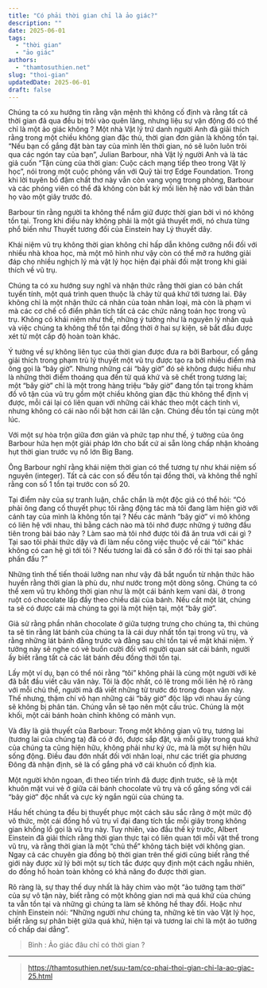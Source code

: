 ```yaml
---
title: "Có phải thời gian chỉ là ảo giác?"
description: ""
date: 2025-06-01
tags:
  - "thời gian"
  - "ảo giác"
authors:
  - "thamtosuthien.net"
slug: "thoi-gian"
updatedDate: 2025-06-01
draft: false
---
```


Chúng ta có xu hướng tin rằng vận mệnh thì không cố định và rằng tất cả thời gian đã qua đều bị trôi vào quên lãng, nhưng liệu sự vận động đó có thể chỉ là một ảo giác không ? Một nhà Vật lý trứ danh người Anh đã giải thích rằng trong một chiều không gian đặc thù, thời gian đơn giản là không tồn tại.
“Nếu bạn cố gắng đặt bàn tay của mình lên thời gian, nó sẽ luôn luôn trôi qua các ngón tay của bạn”, Julian Barbour, nhà Vật lý người Anh và là tác giả cuốn “Tận cùng của thời gian: Cuộc cách mạng tiếp theo trong Vật lý học”, nói trong một cuộc phỏng vấn với Quỹ tài trợ Edge Foundation. Trong khi lời tuyên bố đậm chất thơ này vẫn còn vang vọng trong phòng, Barbour và các phóng viên có thể đã không còn bất kỳ mối liên hệ nào với bản thân họ vào một giây trước đó.

Barbour tin rằng người ta không thể nắm giữ được thời gian bởi vì nó không tồn tại. Trong khi điều này không phải là một giả thuyết mới, nó chưa từng phổ biến như Thuyết tương đối của Einstein hay Lý thuyết dây.

Khái niệm vũ trụ không thời gian không chỉ hấp dẫn không cưỡng nổi đối với nhiều nhà khoa học, mà một mô hình như vậy còn có thể mở ra hướng giải đáp cho nhiều nghịch lý mà vật lý học hiện đại phải đối mặt trong khi giải thích về vũ trụ.

Chúng ta có xu hướng suy nghĩ và nhận thức rằng thời gian có bản chất tuyến tính, một quá trình quen thuộc là chảy từ quá khứ tới tương lai. Đây không chỉ là một nhận thức cá nhân của toàn nhân loại, mà còn là phạm vi mà các cơ chế cổ điển phân tích tất cả các chức năng toán học trong vũ trụ. Không có khái niệm như thế, những ý tưởng như là nguyên lý nhân quả và việc chúng ta không thể tồn tại đồng thời ở hai sự kiện, sẽ bắt đầu được xét từ một cấp độ hoàn toàn khác.

Ý tưởng về sự không liên tục của thời gian được đưa ra bởi Barbour, cố gắng giải thích trong phạm trù lý thuyết một vũ trụ được tạo ra bởi nhiều điểm mà ông gọi là “bây giờ”. Nhưng những cái “bây giờ” đó sẽ không được hiểu như là những thời điểm thoáng qua đến từ quá khứ và sẽ chết trong tương lai; một “bây giờ” chỉ là một trong hàng triệu “bây giờ” đang tồn tại trong khảm đồ vô tận của vũ trụ gồm một chiều không gian đặc thù không thể định vị được, mỗi cái lại có liên quan với những cái khác theo một cách tinh vi, nhưng không có cái nào nổi bật hơn cái lân cận. Chúng đều tồn tại cùng một lúc.

Với một sự hòa trộn giữa đơn giản và phức tạp như thế, ý tưởng của ông Barbour hứa hẹn một giải pháp lớn cho bất cứ ai sẵn lòng chấp nhận khoảng hụt thời gian trước vụ nổ lớn Big Bang.

Ông Barbour nghĩ rằng khái niệm thời gian có thể tương tự như khái niệm số nguyên (integer). Tất cả các con số đều tồn tại đồng thời, và không thể nghĩ rằng con số 1 tồn tại trước con số 20.

Tại điểm này của sự tranh luận, chắc chắn là một độc giả có thể hỏi: “Có phải ông đang cố thuyết phục tôi rằng động tác mà tôi đang làm hiện giờ với cánh tay của mình là không tồn tại ? Nếu các mảnh “bây giờ” vi mô không có liên hệ với nhau, thì bằng cách nào mà tôi nhớ được những ý tưởng đầu tiên trong bài báo này ? Làm sao mà tôi nhớ được tôi đã ăn trưa với cái gì ? Tại sao tôi phải thức dậy và đi làm nếu công việc thuộc về cái “tôi” khác không có can hệ gì tới tôi ? Nếu tương lai đã có sẵn ở đó rồi thì tại sao phải phấn đấu ?”

Những tình thế tiến thoái lưỡng nan như vậy đã bắt nguồn từ nhận thức hão huyền rằng thời gian là phù du, như nước trong một dòng sông. Chúng ta có thể xem vũ trụ không thời gian như là một cái bánh kem vani dài, ở trong ruột có chocolate lấp đầy theo chiều dài của bánh. Nếu cắt một lát, chúng ta sẽ có được cái mà chúng ta gọi là một hiện tại, một “bây giờ”.

Giả sử rằng phần nhân chocolate ở giữa tượng trưng cho chúng ta, thì chúng ta sẽ tin rằng lát bánh của chúng ta là cái duy nhất tồn tại trong vũ trụ, và rằng những lát bánh đằng trước và đằng sau chỉ tồn tại về mặt khái niệm. Ý tưởng này sẽ nghe có vẻ buồn cười đối với người quan sát cái bánh, người ấy biết rằng tất cả các lát bánh đều đồng thời tồn tại.

Lấy một ví dụ, bạn có thể nói rằng “tôi” không phải là cùng một người với kẻ đã bắt đầu viết câu văn này. Tôi là độc nhất, có lẽ trong mối liên hệ rõ ràng với mỗi chủ thể, người mà đã viết những từ trước đó trong đoạn văn này. Thế nhưng, thậm chí vô hạn những cái “bây giờ” độc lập với nhau ấy cũng sẽ không bị phân tán. Chúng vẫn sẽ tạo nên một cấu trúc. Chúng là một khối, một cái bánh hoàn chỉnh không có mảnh vụn.

Và đây là giả thuyết của Barbour: Trong một không gian vũ trụ, tương lai (tương lai của chúng ta) đã có ở đó, được sắp đặt, và mỗi giây trong quá khứ của chúng ta cũng hiện hữu, không phải như ký ức, mà là một sự hiện hữu sống động. Điều đau đớn nhất đối với nhân loại, như các triết gia phương Đông đã nhận định, sẽ là cố gắng phá vỡ cái khuôn cố định kia.

Một người khôn ngoan, đi theo tiến trình đã được định trước, sẽ là một khuôn mặt vui vẻ ở giữa cái bánh chocolate vũ trụ và cố gắng sống với cái “bây giờ” độc nhất và cực kỳ ngắn ngủi của chúng ta.

Hầu hết chúng ta đều bị thuyết phục một cách sâu sắc rằng ở một mức độ vô thức, một cái đồng hồ vũ trụ vĩ đại đang tích tắc mỗi giây trong không gian khổng lồ gọi là vũ trụ này. Tuy nhiên, vào đầu thế kỷ trước, Albert Einstein đã giải thích rằng thời gian thực tại có liên quan tới mỗi vật thể trong vũ trụ, và rằng thời gian là một “chủ thể” không tách biệt với không gian. Ngay cả các chuyên gia đồng bộ thời gian trên thế giới cũng biết rằng thế giới này được xử lý bởi một sự tích tắc được quy định một cách ngẫu nhiên, do đồng hồ hoàn toàn không có khả năng đo được thời gian.

Rõ ràng là, sự thay thế duy nhất là hãy chìm vào một “ảo tưởng tạm thời” của sự vô tận này, biết rằng có một không gian nơi mà quá khứ của chúng ta vẫn tồn tại và những gì chúng ta làm sẽ không hề thay đổi. Hoặc như chính Einstein nói: “Những người như chúng ta, những kẻ tin vào Vật lý học, biết rằng sự phân biệt giữa quá khứ, hiện tại và tương lai chỉ là một ảo tưởng cố chấp dai dẳng”.

> Bình : Ảo giác đâu chỉ có thời gian ?

***

> https://thamtosuthien.net/suu-tam/co-phai-thoi-gian-chi-la-ao-giac-25.html
